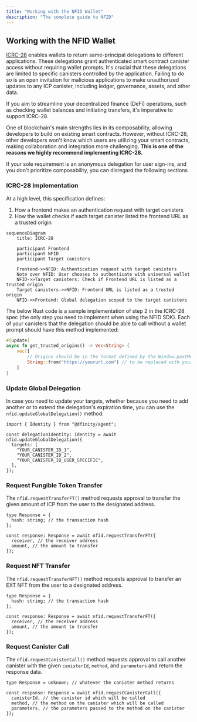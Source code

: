 ```yaml
---
title: "Working with the NFID Wallet"
description: "The complete guide to NFID"
---
```


## Working with the NFID Wallet

[ICRC-28](https://github.com/dfinity/ICRC/issues/32) enables wallets to return same-principal delegations to different applications. These delegations grant authenticated smart contract canister access without requiring wallet prompts. It's crucial that these delegations are limited to specific canisters controlled by the application. Failing to do so is an open invitation for malicious applications to make unauthorized updates to any ICP canister, including ledger, governance, assets, and other data.

If you aim to streamline your decentralized finance (DeFi) operations, such as checking wallet balances and initiating transfers, it's imperative to support ICRC-28.

One of blockchain's main strengths lies in its composability, allowing developers to build on existing smart contracts. However, without ICRC-28, other developers won't know which users are utilizing your smart contracts, making collaboration and integration more challenging. **This is one of the reasons we highly recommend implementing ICRC-28.**

If your sole requirement is an anonymous delegation for user sign-ins, and you don't prioritize composability, you can disregard the following sections

### ICRC-28 Implementation

At a high level, this specification defines:

1. How a frontend makes an authentication request with target canisters
2. How the wallet checks if each target canister listed the frontend URL as a trusted origin

```mermaid
sequenceDiagram
    title: ICRC-28

    participant Frontend
    participant NFID
    participant Target canisters

    Frontend->>NFID: Authentication request with target canisters
    Note over NFID: User chooses to authenticate with universal wallet
    NFID->>Target canisters: Check if Frontend URL is listed as a trusted origin
    Target canisters->>NFID: Frontend URL is listed as a trusted origin
    NFID->>Frontend: Global delegation scoped to the target canisters
```

The below Rust code is a sample implementation of step 2 in the ICRC-28 spec (the only step you need to implement when using the NFID SDK). Each of your canisters that the delegation should be able to call without a wallet prompt should have this method implemented:

```rust
#[update]
async fn get_trusted_origins() -> Vec<String> {
    vec![
        // Origins should be in the format defined by the Window.postMessage method (https://developer.mozilla.org/en-US/docs/Web/API/Window/postMessage#the_dispatched_event)
        String::from("https://yoururl.com") // to be replaced with your frontend origin(s)
    ]
}
```

### Update Global Delegation

In case you need to update your targets, whether because you need to add another or to extend the delegation's expiration time, you can use the `nfid.updateGlobalDelegation()` method:

```tsx copy
import { Identity } from "@dfinity/agent";

const delegationIdentity: Identity = await nfid.updateGlobalDelegation({
  targets: [
    "YOUR_CANISTER_ID_1",
    "YOUR_CANISTER_ID_2",
    "YOUR_CANISTER_ID_USER_SPECIFIC",
  ],
});
```

### Request Fungible Token Transfer

The `nfid.requestTransferFT()` method requests approval to transfer the given amount of ICP from the user to the designated address.

```tsx copy
type Response = {
  hash: string; // the transaction hash
};

const response: Response = await nfid.requestTransferFT({
  receiver, // the receiver address
  amount, // the amount to transfer
});
```

### Request NFT Transfer

The `nfid.requestTransferNFT()` method requests approval to transfer an EXT NFT from the user to a designated address.

```tsx copy
type Response = {
  hash: string; // the transaction hash
};

const response: Response = await nfid.requestTransferFT({
  receiver, // the receiver address
  amount, // the amount to transfer
});
```

### Request Canister Call

The `nfid.requestCanisterCall()` method requests approval to call another canister with the given `canisterId`, `method`, and `parameters` and return the response data.

```tsx copy
type Response = unknown; // whatever the canister method returns

const response: Response = await nfid.requestCanisterCall({
  canisterId, // the canister id which will be called
  method, // the method on the canister which will be called
  parameters, // the parameters passed to the method on the canister
});
```
